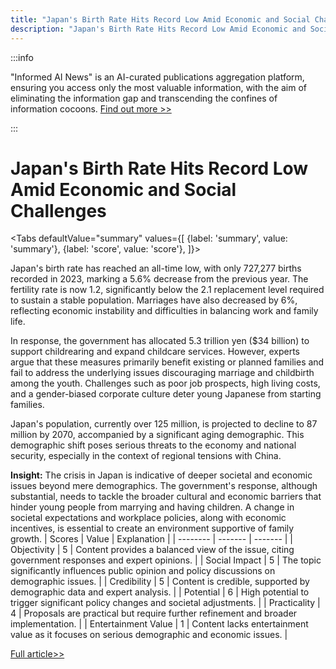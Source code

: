 ```yaml
---
title: "Japan's Birth Rate Hits Record Low Amid Economic and Social Challenges"
description: "Japan's Birth Rate Hits Record Low Amid Economic and Social Challenges"
---
```



:::info

"Informed AI News" is an AI-curated publications aggregation platform, ensuring you access only the most valuable information, with the aim of eliminating the information gap and transcending the confines of information cocoons.  [Find out more >>](/docs/guides)

:::

# Japan's Birth Rate Hits Record Low Amid Economic and Social Challenges


<Tabs
	defaultValue="summary"
	values={[
	{label: 'summary', value: 'summary'},
	{label: 'score', value: 'score'},
]}>
<TabItem value="summary">


Japan's birth rate has reached an all-time low, with only 727,277 births recorded in 2023, marking a 5.6% decrease from the previous year. The fertility rate is now 1.2, significantly below the 2.1 replacement level required to sustain a stable population. Marriages have also decreased by 6%, reflecting economic instability and difficulties in balancing work and family life.

In response, the government has allocated 5.3 trillion yen ($34 billion) to support childrearing and expand childcare services. However, experts argue that these measures primarily benefit existing or planned families and fail to address the underlying issues discouraging marriage and childbirth among the youth. Challenges such as poor job prospects, high living costs, and a gender-biased corporate culture deter young Japanese from starting families.

Japan's population, currently over 125 million, is projected to decline to 87 million by 2070, accompanied by a significant aging demographic. This demographic shift poses serious threats to the economy and national security, especially in the context of regional tensions with China.

**Insight:**
The crisis in Japan is indicative of deeper societal and economic issues beyond mere demographics. The government's response, although substantial, needs to tackle the broader cultural and economic barriers that hinder young people from marrying and having children. A change in societal expectations and workplace policies, along with economic incentives, is essential to create an environment supportive of family growth.
</TabItem>
<TabItem value="score">
	| Scores     | Value   | Explanation |
	| -------- | ------- | ------- |
	| Objectivity  | 5    | Content provides a balanced view of the issue, citing government responses and expert opinions.    |
	| Social Impact | 5     | The topic significantly influences public opinion and policy discussions on demographic issues.    |
	| Credibility    | 5    | Content is credible, supported by demographic data and expert analysis.    |
	| Potential    | 6    | High potential to trigger significant policy changes and societal adjustments.    |
	| Practicality    | 4    | Proposals are practical but require further refinement and broader implementation.    |
	| Entertainment Value    | 1    | Content lacks entertainment value as it focuses on serious demographic and economic issues.    |
</TabItem>
</Tabs>

[Full article>>](https://apnews.com/article/japan-birth-rate-declining-population-82662ea061286cb907fd7d071e5b0b9b)
